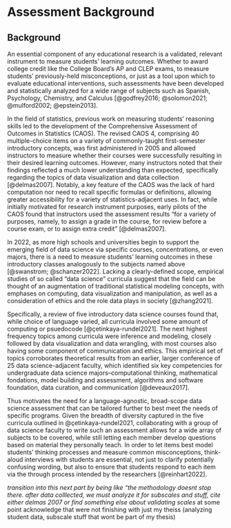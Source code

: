 # Assessment Background {.unnumbered}

## Background

An essential component of any educational research is a validated, relevant instrument to measure students' learning outcomes. Whether to award college credit like the College Board's AP and CLEP exams, to measure students' previously-held misconceptions, or just as a tool upon which to evaluate educational interventions, such assessments have been developed and statistically analyzed for a wide range of subjects such as Spanish, Psychology, Chemistry, and Calculus [@godfrey2016; @solomon2021; @mulford2002; @epstein2013].

In the field of statistics, previous work on measuring students' reasoning skills led to the development of the Comprehensive Assessment of Outcomes in Statistics (CAOS). The revised CAOS 4, comprising 40 multiple-choice items on a variety of commonly-taught first-semester introductory concepts, was first administered in 2005 and allowed instructors to measure whether their courses were successfully resulting in their desired learning outcomes. However, many instructors noted that their findings reflected a much lower understanding than expected, specifically regarding the topics of data visualization and data collection [@delmas2007]. Notably, a key feature of the CAOS was the lack of hard computation nor need to recall specific formulas or definitions, allowing greater accessibility for a variety of statistics-adjacent uses. In fact, while initially motivated for research instrument purposes, early pilots of the CAOS found that instructors used the assessment results "for a variety of purposes, namely, to assign a grade in the course, for review before a course exam, or to assign extra credit" [@delmas2007].

In 2022, as more high schools and universities begin to support the emerging field of data science via specific courses, concentrations, or even majors, there is a need to measure students' learning outcomes in these introductory classes analogously to the subjects named above [@swanstrom; @schanzer2022]. Lacking a clearly-defined scope, empirical studies of so called "data science" curricula suggest that the field can be thought of an augmentation of traditional statistical modeling concepts, with emphases on computing, data visualization and manipulation, as well as a consideration of ethics and the role data plays in society [@zhang2021].

Specifically, a review of five introductory data science courses found that, while choice of language varied, all curricula involved some amount of computing or psuedocode [@çetinkaya-rundel2021]. The next highest frequency topics among curricula were inference and modeling, closely followed by data visualization and data wrangling, with most courses also having some component of communication and ethics. This empirical set of topics corroborates theoretical results from an earlier, larger conference of 25 data science-adjacent faculty, which identified six key competencies for undergraduate data science majors--computational thinking, mathematical fondations, model building and assessment, algorithms and software foundation, data curation, and communication [@deveaux2017].

Thus motivates the need for a language-agnostic, broad-scope data science assessment that can be tailored further to best meet the needs of specific programs. Given the breadth of diversity captured in the five curricula outlined in @çetinkaya-rundel2021, collaborating with a group of data science faculty to write such an assessment allows for a wide array of subjects to be covered, while still letting each member develop questions based on material they personally teach. In order to let items best model students' thinking processes and measure common misconceptions, think-aloud interviews with students are essential, not just to clarify potentially confusing wording, but also to ensure that students respond to each item via the through process intended by the researchers [@reinhart2022].

*transition into this next part by being like "the methodology doesnt stop there. after data colllected, we must analyze it for subscales and stuff, cite either delmas 2007 or find something else about validating scales* at some point acknowledge that were not finishing with just my theiss (analyzing student data, subscale stuff that wont be part of my thesis)
